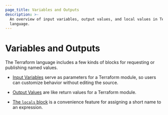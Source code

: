 ```yaml
---
page_title: Variables and Outputs
description: >-
  An overview of input variables, output values, and local values in Terraform
  language.
---
```


# Variables and Outputs

The Terraform language includes a few kinds of blocks for requesting or
publishing named values.

- [Input Variables](/terraform/language/block/variable) serve as parameters for
  a Terraform module, so users can customize behavior without editing the source.

- [Output Values](/terraform/language/block/output) are like return values for a
  Terraform module.

- [The `locals` block](/terraform/language/block/locals) is a convenience feature for
  assigning a short name to an expression.
